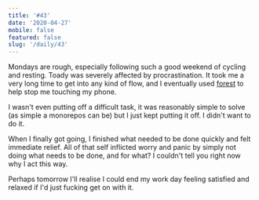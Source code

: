 ```yaml
---
title: '#43'
date: '2020-04-27'
mobile: false
featured: false
slug: '/daily/43'
---
```


Mondays are rough, especially following such a good weekend of cycling and resting. Toady was severely affected by procrastination. It took me a very long time to get into any kind of flow, and I eventually used [forest](https://www.forestapp.cc/) to help stop me touching my phone.

I wasn't even putting off a difficult task, it was reasonably simple to solve (as simple a monorepos can be) but I just kept putting it off. I didn't want to do it.

When I finally got going, I finished what needed to be done quickly and felt immediate relief. All of that self inflicted worry and panic by simply not doing what needs to be done, and for what? I couldn't tell you right now why I act this way.

Perhaps tomorrow I'll realise I could end my work day feeling satisfied and relaxed if I'd just fucking get on with it.
